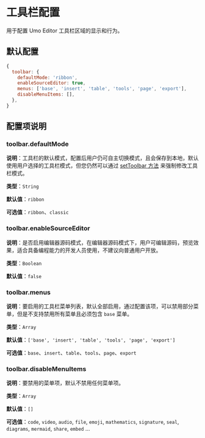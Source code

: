 # 工具栏配置

用于配置 Umo Editor 工具栏区域的显示和行为。

## 默认配置

```js
{
  toolbar: {
    defaultMode: 'ribbon',
    enableSourceEditor: true,
    menus: ['base', 'insert', 'table', 'tools', 'page', 'export'],
    disableMenuItems: [],
  },
}
```

## 配置项说明

### toolbar.defaultMode

**说明**：工具栏的默认模式，配置后用户仍可自主切换模式，且会保存到本地，默认使用用户选择的工具栏模式，但您仍然可以通过 [setToolbar 方法](../methods#settoolbar) 来强制修改工具栏模式。

**类型**：`String`

**默认值**：`ribbon`

**可选值**：`ribbon`、`classic`

### toolbar.enableSourceEditor

**说明**：是否启用编辑器源码模式，在编辑器源码模式下，用户可编辑源码，预览效果，适合具备编程能力的开发人员使用，不建议向普通用户开放。

**类型**：`Boolean`

**默认值**：`false`

### toolbar.menus

**说明**：要启用的工具栏菜单列表，默认全部启用，通过配置该项，可以禁用部分菜单，但是不支持禁用所有菜单且必须包含 `base` 菜单。

**类型**：`Array`

**默认值**：`['base', 'insert', 'table', 'tools', 'page', 'export']`

**可选值**：`base`、`insert`、`table`、`tools`、`page`、`export`

### toolbar.disableMenuItems

**说明**：要禁用的菜单项，默认不禁用任何菜单项。

**类型**：`Array`

**默认值**：`[]`

**可选值**：`code`, `video`, `audio`, `file`, `emoji`, `mathematics`, `signature`, `seal`, `diagrams`, `mermaid`,  `share`,  `embed` ...

